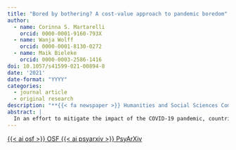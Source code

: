 ```yaml
---
title: "Bored by bothering? A cost-value approach to pandemic boredom"
author:
  - name: Corinna S. Martarelli
    orcid: 0000-0001-9160-793X
  - name: Wanja Wolff
    orcid: 0000-0001-8130-0272
  - name: Maik Bieleke
    orcid: 0000-0003-2586-1416
doi: 10.1057/s41599-021-00894-8
date: '2021'
date-format: "YYYY"
categories:
  - journal article
  - original research
description: "**{{< fa newspaper >}} Humanities and Social Sciences Communications**"
abstract: |
  In an effort to mitigate the impact of the COVID-19 pandemic, countries around the world have employed non-pharmaceutical containment measures. The effectiveness of such mitigation efforts relies on individual compliance (e.g., avoiding to travel or to gather). Crucially, adhering to the required behavioral recommendations places substantial burdens on those who are asked to follow them. One particularly likely outcome of adherence should be the experience of boredom. Thus, people might get bored by bothering. Drawing from research and theorizing on reward-based decision making, we conducted a high-powered study (*N* = 1553 US participants) to investigate whether the value and effort people ascribe to adherence to containment measures directly and indirectly (i.e., mediated by adherence) affects their experience of boredom. As expected, structural equation modeling revealed that high value and low effort predicted compliance with behavioral recommendations. Moreover, higher compliance was linked to more boredom, meaning that high value and low effort increased boredom via compliance. In contrast, high value and low effort had direct effects on boredom in the opposite direction (i.e., decreasing boredom). Attesting to their robustness and generalizability, these findings held for both prospective (with respect to upcoming winter holidays) and retrospective behavior (with respect to previous thanksgiving holidays), across US states, which had or had not enforced behavioral restrictions, individual differences in boredom proneness, and demographic variables. Taken together, our results provide evidence that people can indeed get bored by bothering: Complying with nonpharmacological containment measures like avoiding to travel and to gather can come at the cost of getting bored, an experience that was strongly linked to negative affect in our study.
---
```


<!-- OSF -->
<a 
  target = "_blank" 
  class = "btn btn-dark rounded-pill" 
  href = "https://osf.io/4sje6/" 
  role = "button">
{{< ai osf >}} OSF
</a>
<!-- PsyArXiv -->
<a 
  target = "_blank"
  class = "btn btn-dark rounded-pill"
  href = "https://doi.org/10.31234/osf.io/z56ns"
  role = "button">
{{< ai psyarxiv >}} PsyArXiv
</a>

